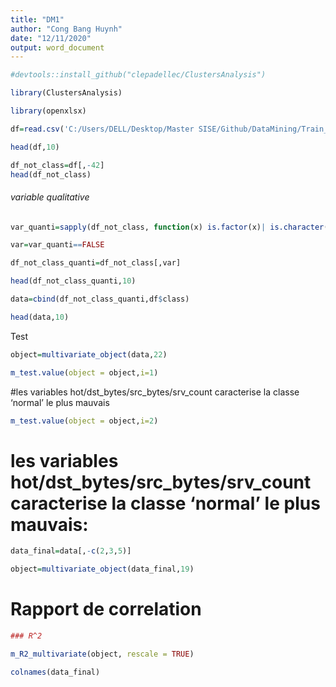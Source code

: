 ```yaml
---
title: "DM1"
author: "Cong Bang Huynh"
date: "12/11/2020"
output: word_document
---
```



```r
#devtools::install_github("clepadellec/ClustersAnalysis")
```

```r
library(ClustersAnalysis)
```





```r
library(openxlsx)
```

```r
df=read.csv('C:/Users/DELL/Desktop/Master SISE/Github/DataMining/Train_data.csv')
```



```r
head(df,10)
```



```r
df_not_class=df[,-42]
head(df_not_class)
```

###### variable qualitative #########


```r
var_quanti=sapply(df_not_class, function(x) is.factor(x)| is.character(x)|length(unique(x))<50)

```

```r
var=var_quanti==FALSE
```



```r
df_not_class_quanti=df_not_class[,var]
```


```r
head(df_not_class_quanti,10)
```

```r
data=cbind(df_not_class_quanti,df$class)
```


```r
head(data,10)
```

######################## Test ###########################################################


```r
object=multivariate_object(data,22)
```

```r
m_test.value(object = object,i=1)
```

#les variables hot/dst_bytes/src_bytes/srv_count caracterise la classe 'normal' le plus mauvais


```r
m_test.value(object = object,i=2)
```

# les variables hot/dst_bytes/src_bytes/srv_count caracterise la classe 'normal' le plus mauvais:

```r
data_final=data[,-c(2,3,5)]
```

```r
object=multivariate_object(data_final,19)
```



# Rapport de correlation

```r
### R^2

m_R2_multivariate(object, rescale = TRUE)


```

```r
colnames(data_final)
```
















